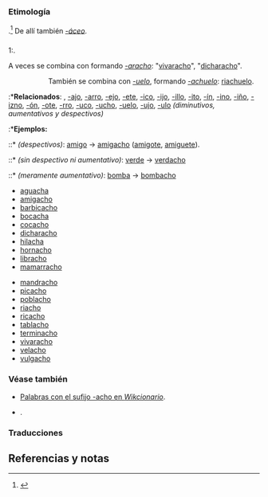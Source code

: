 {{desambiguación|Acho|acho|achó|}}
== {{lengua|es}} ==
{{pron-graf|fone=ˈa.t͡ʃo}}

=== Etimología ===
{{etimología|la|-aceus|alt=-acĕus}}.<ref name=drae>{{DRAE}}</ref> De allí también ''[[-áceo]]''.

=== {{sufijo|es|alf=acho}} ===
{{inflect.es.adj.reg|-ach}}

;1:{{impropia|Forma [[aumentativo]]s, a veces [[despectivo]]s, a partir de [[adjetivo]]s y [[sustantivo]]s}}.
{{uso}} A veces se combina con {{l+|es|-ar|num=2}} formando ''[[-aracho]]'': "[[vivaracho]]", "[[dicharacho]]".
:::También se combina con ''[[-uelo]]'', formando ''[[-achuelo]]'': [[riachuelo]].
:*'''Relacionados''': {{l|es|-aco|num=2}}, [[-ajo]], [[-arro]], [[-ejo]], [[-ete]], [[-ico]], [[-ijo]], [[-illo]], [[-ito]], [[-ín]], [[-ino]], [[-iño]], [[-izno]], [[-ón]], [[-ote]], [[-rro]], [[-uco]], [[-ucho]], [[-uelo]], [[-ujo]], [[-ulo]] ''(diminutivos, aumentativos y despectivos)''
:*'''Ejemplos:'''
::* ''(despectivos)'': [[amigo]] → [[amigacho]] ([[amigote]], [[amiguete]]).
::* ''(sin despectivo ni aumentativo)'': [[verde]] → [[verdacho]]
::* ''(meramente aumentativo)'': [[bomba]] → [[bombacho]]

{{rel-arriba|Derivados con «-acho» y «-acha»}}
* [[aguacha]]
* [[amigacho]]
* [[barbicacho]]
* [[bocacha]]
* [[cocacho]]
* [[dicharacho]]
* [[hilacha]]
* [[hornacho]]
* [[libracho]]
* [[mamarracho]]
{{rel-centro}}
* [[mandracho]]
* [[picacho]]
* [[poblacho]]
* [[riacho]]
* [[ricacho]]
* [[tablacho]]
* [[terminacho]]
* [[vivaracho]]
* [[velacho]]
* [[vulgacho]]
{{rel-abajo}}

=== Véase también ===
* [[:Categoría:ES:Palabras con el sufijo -acho|Palabras con el sufijo -acho en ''Wikcionario'']].
* {{Wikipedia|Gram%C3%A1tica_del_espa%C3%B1ol#Sufijos|'''Sufijos del español'''}}.

=== Traducciones ===
{{trad afijo|su}}
{{trad-arriba}}
<!-- formato: {{t+|idioma|<acepción#>|palabra}} p. ej. {{t+|it|1|a tempo}} -->
<!--{{t+|de|}}-->
<!--{{t+|ar|}}-->
<!--{{t+|bg|}}-->
<!--{{t+|ca|}}-->
<!--{{t+|eo|}}-->
{{trad-centro}}
<!--{{t+|it|}}-->
<!--{{t+|ja|}}-->
<!--{{t+|nl|}}-->
<!--{{t+|pl|}}-->
<!--{{t+|pt|}}-->
{{trad-abajo}}

== Referencias y notas ==
<references />

